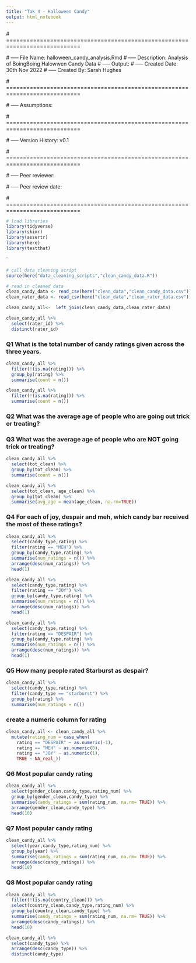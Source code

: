 ```yaml
---
title: "Tak 4 - Halloween Candy"
output: html_notebook
---
```


 
  # ============================================================================
  
  #  ----- File Name: halloween_candy_analysis.Rmd
  #  ----- Description: Analysis of BoingBoing Halowwen Candy Data
  #  ----- Output: 
  #  ----- Created Date: 30th Nov 2022
  #  ----- Created By: Sarah Hughes
  
  # ============================================================================
  
  #  ----- Assumptions: 
   
  # ============================================================================
  
  #  ----- Version History: v0.1
  
  # ============================================================================
  
  #  ----- Peer reviewer:
  
  #  ----- Peer review date:
  
  # ============================================================================
  

```r
# load libraries
library(tidyverse)
library(skimr)
library(assertr)
library(here)
library(testthat)
```
`
```r
# call data cleaning script
source(here("data_cleaning_scripts","clean_candy_data.R")) 
```
```r
# read in cleaned data
clean_candy_data <- read_csv(here("clean_data","clean_candy_data.csv"))
clean_rater_data <- read_csv(here("clean_data","clean_rater_data.csv"))

clean_candy_all<-  left_join(clean_candy_data,clean_rater_data)
```

```r
clean_candy_all %>% 
  select(rater_id) %>% 
  distinct(rater_id)
```




### Q1 What is the total number of candy ratings given across the three years.
```r
clean_candy_all %>% 
  filter(!(is.na(rating))) %>% 
  group_by(rating) %>% 
  summarise(count = n())
```
```r
clean_candy_all %>% 
  filter(!(is.na(rating))) %>% 
  summarise(count = n())
```
### Q2 What was the average age of people who are going out trick or treating?
### Q3 What was the average age of people who are NOT going trick or treating?
```r
clean_candy_all %>% 
  select(tot_clean) %>% 
  group_by(tot_clean) %>% 
  summarise(count = n())
```
```r
clean_candy_all %>% 
  select(tot_clean, age_clean) %>% 
  group_by(tot_clean) %>% 
  summarise(avg_age = mean(age_clean, na.rm=TRUE))
```
### Q4 For each of joy, despair and meh, which candy bar received the most of these ratings?
```r
clean_candy_all %>% 
  select(candy_type,rating) %>% 
  filter(rating == "MEH") %>% 
  group_by(candy_type,rating) %>% 
  summarise(num_ratings = n()) %>% 
  arrange(desc(num_ratings)) %>% 
  head(1)
```

```r
clean_candy_all %>% 
  select(candy_type,rating) %>% 
  filter(rating == "JOY") %>% 
  group_by(candy_type,rating) %>% 
  summarise(num_ratings = n()) %>% 
  arrange(desc(num_ratings)) %>% 
  head(1)
```
```r
clean_candy_all %>% 
  select(candy_type,rating) %>% 
  filter(rating == "DESPAIR") %>% 
  group_by(candy_type,rating) %>% 
  summarise(num_ratings = n()) %>% 
  arrange(desc(num_ratings)) %>% 
  head(1)
```
### Q5 How many people rated Starburst as despair?
```r
clean_candy_all %>% 
  select(candy_type,rating) %>% 
  filter(candy_type == "starburst") %>% 
  group_by(rating) %>% 
  summarise(num_ratings = n()) 
```

### create a numeric column for rating
```r
clean_candy_all <- clean_candy_all %>% 
  mutate(rating_num = case_when(
    rating == "DESPAIR" ~ as.numeric(-1),
    rating == "MEH" ~ as.numeric(0),
    rating == "JOY" ~ as.numeric(1),
    TRUE ~ NA_real_))
```

### Q6 Most popular candy rating
```r
clean_candy_all %>% 
  select(gender_clean,candy_type,rating_num) %>% 
  group_by(gender_clean,candy_type) %>% 
  summarise(candy_ratings = sum(rating_num, na.rm= TRUE)) %>% 
  arrange(gender_clean,candy_type) %>% 
  head(10)
```
### Q7 Most popular candy rating
```r
clean_candy_all %>% 
  select(year,candy_type,rating_num) %>% 
  group_by(year) %>% 
  summarise(candy_ratings = sum(rating_num, na.rm= TRUE)) %>% 
  arrange(desc(candy_ratings)) %>% 
  head(10)
```
### Q8 Most popular candy rating
```r
clean_candy_all %>% 
  filter(!(is.na(country_clean))) %>% 
  select(country_clean,candy_type,rating_num) %>% 
  group_by(country_clean,candy_type) %>% 
  summarise(candy_ratings = sum(rating_num, na.rm= TRUE)) %>% 
  arrange(desc(candy_ratings)) %>% 
  head(10)
```
```r
clean_candy_all %>% 
  select(candy_type) %>%
  arrange(desc(candy_type)) %>% 
  distinct(candy_type)
```
